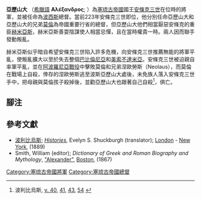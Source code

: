 '''亞歷山大''' （[[希臘語|希臘語]] '''Αλέξανδρος'''; {{bd|?||前220年|catIdx=P}}）為[[塞琉古帝國|塞琉古帝國]]國王[[安條克三世|安條克三世]]在位時的將軍，並被任命為[[法爾斯省|波西斯]]總督。當前223年安條克三世即位，他分別任命亞歷山大和亞歷山大的兄弟[[莫倫_(總督)|莫倫]]為帝國重要行省的總督，但亞歷山大他們相當厭惡安條克的重臣[[赫米亞斯|赫米亞斯]]，赫米亞斯善耍陰謀使人相當忌憚，且在當時權貴一時。兩人因而聯手發動叛亂。

赫米亞斯似乎暗自希望安條克三世陷入許多危機，向安條克三世推薦無能的將軍平亂，使叛亂擴大以至於失去整個[[巴比倫尼亞|巴比倫尼亞]]和[[美索不達米亞|美索不達米亞]]。安條克三世被迫親自率軍平亂，並在[[阿波羅尼亞戰役|阿波羅尼亞戰役]]中擊敗莫倫和兄弟涅歐勞斯（Neolaus），而莫倫在戰場上自殺，倖存的涅歐勞斯逃至波斯亞歷山大處後，未免族人落入安條克三世手中，把母親與莫倫孩子殺掉後，並勸亞歷山大也跟著自己自殺<ref>波利比烏斯, [http://www.perseus.tufts.edu/cgi-bin/ptext?lookup=Plb.+5.40 v. 40], [http://www.perseus.tufts.edu/cgi-bin/ptext?lookup=Plb.+5.41 41], [http://www.perseus.tufts.edu/cgi-bin/ptext?lookup=Plb.+5.43 43], [http://www.perseus.tufts.edu/cgi-bin/ptext?lookup=Plb.+5.54 54] {{Wayback|url=http://www.perseus.tufts.edu/cgi-bin/ptext?lookup=Plb.+5.54 |date=20200322230120 }}</ref>，俱亡。

==腳注==
{{reflist}}

==參考文獻==
*[[波利比烏斯|波利比烏斯]]; ''[http://www.perseus.tufts.edu/cgi-bin/ptext?lookup=Plb.+1.1 Histories]{{Wayback|url=http://www.perseus.tufts.edu/cgi-bin/ptext?lookup=Plb.+1.1 |date=20080307154848 }}'', Evelyn S. Shuckburgh (translator); [[London|London]] - [[New_York|New York]], (1889)
*Smith, William (editor); ''Dictionary of Greek and Roman Biography and Mythology'', [https://web.archive.org/web/20070515091958/http://www.ancientlibrary.com/smith-bio/0131.html "Alexander"], [[Boston|Boston]], (1867)

[[Category:塞琉古帝國將軍|Category:塞琉古帝國將軍]]
[[Category:塞琉古帝國總督|Category:塞琉古帝國總督]]